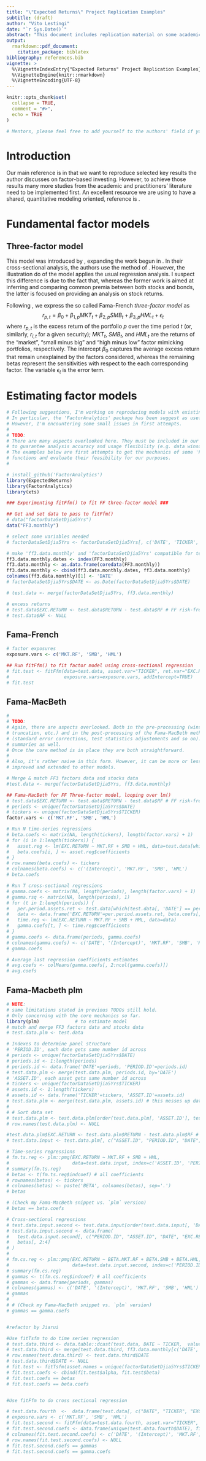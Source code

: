 ```yaml
---
title: "\"Expected Returns\" Project Replication Examples"
subtitle: (draft)
author: "Vito Lestingi"
date: "`r Sys.Date()`"
abstract: "This document includes replication material on some academic and practitioners' literature instrumental for our RGSoC 2020 project. The document itself is meant to be completely reproducible."
output: 
  rmarkdown::pdf_document:
    citation_package: biblatex
bibliography: references.bib
vignette: >
  %\VignetteIndexEntry{"Expected Returns" Project Replication Examples}
  %\VignetteEngine{knitr::rmarkdown}
  %\VignetteEncoding{UTF-8}
---
```


```r
knitr::opts_chunk$set(
  collapse = TRUE,
  comment = "#>",
  echo = TRUE
)
```

```r
# Mentors, please feel free to add yourself to the authors' field if you wish. 
```

# Introduction
Our main reference is \textcite{ilmanen-2011} in that we want to reproduce selected key results the author discusses on factor-based investing. However, to achieve those results many more studies from the academic and practitioners' literature need to be implemented first. An excellent resource we are using to have a shared, quantitative modeling oriented, reference is \textcite{engle-2016}.

# Fundamental factor models

## Three-factor model
This model was introduced by \textcite{fama-french-1993}, expanding the work begun in \textcite{fama-french-1992}. In their cross-sectional analysis, the authors use the method of \textcite{black-jensen-scholes-1972}. However, the illustration \textcite{engle-2016} do of the model applies the usual \textcite{fama-macbeth-1973} regression analysis. I suspect this difference is due to the fact that, whereas the former work is aimed at inferring and comparing common premia between both stocks and bonds, the latter is focused on providing an analysis on stock returns.

Following \textcite{engle-2016}, we express the so called Fama-French *three-factor model* as
$$
    r_{p,t} = \beta_{0} + \beta_{1, p}MKT_{t} + \beta_{2, p}SMB_{t} + \beta_{3, p}HML_{t} + \epsilon_{t}
$$
where $r_{p,t}$ is the excess return of the portfolio $p$ over the time period $t$ (or, similarly, $r_{i,t}$ for a given security); $MKT_{t}$, $SMB_{t}$, and $HML_{t}$ are the returns of the "market", "small minus big" and "high minus low" factor mimicking portfolios, respectively. The intercept $\beta_{0}$ captures the average excess return that remain unexplained by the factors considered, whereas the remaining betas represent the sensitivities with respect to the each corresponding factor. The variable $\epsilon_{t}$ is the error term.

# Estimating factor models



```r
# Following suggestions, I'm working on reproducing models with existing functionality first.
# In particular, the 'FactorAnalytics' package has been suggest as useful. Which likely it is.
# However, I'm encountering some small issues in first attempts.
# 
# TODO:
# There are many aspects overlooked here. They must be included in our implementations 
# to guarantee analysis accuracy and usage flexibility (e.g. data winsorization).
# The examples below are first attempts to get the mechanics of some 'FactorAnalytics' 
# functions and evaluate their feasibility for our purposes.
# 

# install_github('FactorAnalytics')
library(ExpectedReturns)
library(FactorAnalytics)
library(xts)

### Experimenting fitFfm() to fit FF three-factor model ###

## Get and set data to pass to fitFfm()
# data("factorDataSetDjia5Yrs") 
data("FF3.monthly")

# select some variables needed
# factorDataSetDjia5Yrs <- factorDataSetDjia5Yrs[, c('DATE', 'TICKER', 'NAME', 'RETURN.OLD', 'RETURN', 'RETURN.DIFF')]

# make 'ff3.data.monthly' and 'factorDataSetDjia5Yrs' compatible for testing
ff3.data.monthly.dates <- index(FF3.monthly)
ff3.data.monthly <- as.data.frame(coredata(FF3.monthly))
ff3.data.monthly <- cbind(ff3.data.monthly.dates, ff3.data.monthly)
colnames(ff3.data.monthly)[1] <- 'DATE'
# factorDataSetDjia5Yrs$DATE <- as.Date(factorDataSetDjia5Yrs$DATE)

# test.data <- merge(factorDataSetDjia5Yrs, ff3.data.monthly)

# excess returns
# test.data$EXC.RETURN <- test.data$RETURN - test.data$RF # FF risk-free rate (one-month Treasury bill rate from Ibbotson Associates)
# test.data$RF <- NULL
```

## Fama-French

```r
# factor exposures
exposure.vars <- c('MKT.RF', 'SMB', 'HML')

## Run fitFfm() to fit factor model using cross-sectional regression
# fit.test <- fitFfm(data=test.data, asset.var="TICKER", ret.var="EXC.RETURN", date.var="DATE", 
#                    exposure.vars=exposure.vars, addIntercept=TRUE)
# fit.test

```


## Fama-MacBeth

```r
# 
# TODO:
# Again, there are aspects overlooked. Both in the pre-processing (winsorization,
# truncation, etc.) and in the post-processing of the Fama-MacBeth methodology 
# (standard error corrections, test statistics adjustements and so on). Then their
# summaries as well.
# Once the core method is in place they are both straightforward.
# 
# Also, it's rather naive in this form. However, it can be more or less easily 
# improved and extended to other models. 

# Merge & match FF3 factors data and stocks data
#test.data <- merge(factorDataSetDjia5Yrs, ff3.data.monthly)

## Fama-MacBeth for FF Three-factor model, looping over lm()
# test.data$EXC.RETURN <- test.data$RETURN - test.data$RF # FF risk-free rate (one-month Treasury bill rate from Ibbotson Associates)
# periods <- unique(factorDataSetDjia5Yrs$DATE)
# tickers <- unique(factorDataSetDjia5Yrs$TICKER)
factor.vars <- c('MKT.RF', 'SMB', 'HML')

# Run N time-series regressions
# beta.coefs <- matrix(NA, length(tickers), length(factor.vars) + 1)
# for (i in 1:length(tickers)) {
#   asset.reg <- lm(EXC.RETURN ~ MKT.RF + SMB + HML, data=test.data[which(test.data[, 'TICKER'] == tickers[i]), ])
#   beta.coefs[i, ] <- asset.reg$coefficients
# }
# row.names(beta.coefs) <- tickers
# colnames(beta.coefs) <- c('(Intercept)', 'MKT.RF', 'SMB', 'HML')
# beta.coefs

# Run T cross-sectional regressions 
# gamma.coefs <- matrix(NA, length(periods), length(factor.vars) + 1)
# gamma.rsq <- matrix(NA, length(periods), 1)
# for (t in 1:length(periods)) {
#   per.period.assets.ret <- test.data[which(test.data[, 'DATE'] == periods[t]), 'EXC.RETURN']
#   data <- data.frame('EXC.RETURN'=per.period.assets.ret, beta.coefs[, 2:4]) # excluding prev. est. intercepts
#   time.reg <- lm(EXC.RETURN ~ MKT.RF + SMB + HML, data=data)
#   gamma.coefs[t, ] <- time.reg$coefficients
# }
# gamma.coefs <- data.frame(periods, gamma.coefs)
# colnames(gamma.coefs) <- c('DATE', '(Intercept)', 'MKT.RF', 'SMB', 'HML')
# gamma.coefs

# Average last regression coefficients estimates
# avg.coefs <- colMeans(gamma.coefs[, 2:ncol(gamma.coefs)])
# avg.coefs
```

## Fama-Macbeth plm 

```r

# NOTE: 
# same limitations stated in previous TODOs still hold.
# Only concerning with the core mechanics so far.
library(plm)             # to estimate model
# match and merge FF3 factors data and stocks data
# test.data.plm <- test.data

# Indexes to determine panel structure
# 'PERIOD.ID', each date gets same number id across
# periods <- unique(factorDataSetDjia5Yrs$DATE)
# periods.id <- 1:length(periods)
# periods.id <- data.frame('DATE'=periods, 'PERIOD.ID'=periods.id)
# test.data.plm <- merge(test.data.plm, periods.id, by='DATE')
# 'ASSET.ID', each asset gets same number id across
# tickers <- unique(factorDataSetDjia5Yrs$TICKER)
# assets.id <- 1:length(tickers)
# assets.id <- data.frame('TICKER'=tickers, 'ASSET.ID'=assets.id)
# test.data.plm <- merge(test.data.plm, assets.id) # this messes up dates order within a ticker
# 
# # Sort data set
# test.data.plm <- test.data.plm[order(test.data.plm[, 'ASSET.ID'], test.data.plm[, 'PERIOD.ID']), ]
# row.names(test.data.plm) <- NULL

#test.data.plm$EXC.RETURN <- test.data.plm$RETURN - test.data.plm$RF # FF risk-free rate (1-month T-bill rate)
# test.data.input <- test.data.plm[, c("ASSET.ID", "PERIOD.ID", "DATE", "EXC.RETURN", "MKT.RF", "SMB", "HML")]

# Time-series regressions
# fm.ts.reg <- plm::pmg(EXC.RETURN ~ MKT.RF + SMB + HML, 
#                       data=test.data.input, index=c('ASSET.ID', 'PERIOD.ID'))
# summary(fm.ts.reg)
# betas <- t(fm.ts.reg$indcoef) # all coefficients
# rownames(betas) <- tickers
# colnames(betas) <- paste('BETA', colnames(betas), sep='.')
# betas

# (Check my Fama-MacBeth snippet vs. `plm` version)
# betas == beta.coefs

# Cross-sectional regressions
# test.data.input.second <- test.data.input[order(test.data.input[, 'DATE']), ]
# test.data.input.second <- data.frame(
#   test.data.input.second[, c("PERIOD.ID", "ASSET.ID", "DATE", "EXC.RETURN")], 
#   betas[, 2:4]
# )
# 
# fm.cs.reg <- plm::pmg(EXC.RETURN ~ BETA.MKT.RF + BETA.SMB + BETA.HML, 
#                       data=test.data.input.second, index=c('PERIOD.ID', 'ASSET.ID'))
# summary(fm.cs.reg)
# gammas <- t(fm.cs.reg$indcoef) # all coefficients
# gammas <- data.frame(periods, gammas)
# colnames(gammas) <- c('DATE', '(Intercept)', 'MKT.RF', 'SMB', 'HML')
# gammas
# 
# # (Check my Fama-MacBeth snippet vs. `plm` version)
# gammas == gamma.coefs


#refactor by Jiarui

#Use fitTsfm to do time series regression 
# test.data.third <- data.table::dcast(test.data, DATE ~ TICKER,  value.var = "EXC.RETURN")
# test.data.third <- merge(test.data.third, ff3.data.monthly[c('DATE', 'MKT.RF','SMB','HML')], by='DATE')
# row.names(test.data.third) <- test.data.third$DATE
# test.data.third$DATE <- NULL
# fit.test <- fitTsfm(asset.names = unique(factorDataSetDjia5Yrs$TICKER), factor.names = c('MKT.RF','SMB','HML'), data = test.data.third)
# fit.test.coefs <- cbind(fit.test$alpha, fit.test$beta) 
# fit.test.coefs == betas
# fit.test.coefs == beta.coefs


#Use fitFfm to do cross sectional regression

# test.data.fourth  <-  data.frame(test.data[, c("DATE", "TICKER", "EXC.RETURN")], fit.test.coefs[, 2:4])
# exposure.vars <- c('MKT.RF', 'SMB', 'HML')
# fit.test.second <- fitFfm(data=test.data.fourth, asset.var="TICKER", ret.var="EXC.RETURN", date.var="DATE", exposure.vars=exposure.vars, addIntercept=TRUE, lagExposures = FALSE)
# fit.test.second.coefs <- data.frame(unique(test.data.fourth$DATE), fit.test.second$factor.returns)
# colnames(fit.test.second.coefs) <- c('DATE', '(Intercept)', 'MKT.RF', 'SMB', 'HML')
# row.names(fit.test.second.coefs) <- NULL 
# fit.test.second.coefs == gammas
# fit.test.second.coefs == gamma.coefs
```

